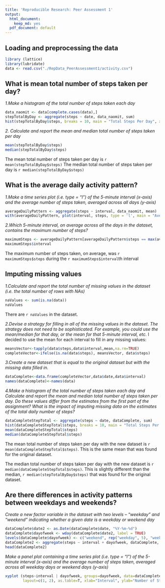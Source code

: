 ```yaml
---
title: 'Reproducible Research: Peer Assessment 1'
output:
  html_document:
    keep_md: yes
  pdf_document: default
---
```


## Loading and preprocessing the data
```r
library (lattice)
library(lubridate)
data <- read.csv("./RepData_PeerAssessment1/activity.csv")
```


## What is mean total number of steps taken per day?
*1.Make a histogram of the total number of steps taken each day*
```r
data_naomit <- data[complete.cases(data),]
stepTotalByDay <- aggregate(steps ~ date, data_naomit, sum)
hist(stepTotalByDay$steps, breaks = 10, main = "Total Steps Per Day", xlab = "Steps")
```


*2. Calculate and report the mean and median total number of steps taken per day*
```r
mean(stepTotalByDay$steps)
median(stepTotalByDay$steps)
```
The mean total number of steps taken per day is `r mean(stepTotalByDay$steps)`
The median total number of steps taken per day is `r median(stepTotalByDay$steps)`

## What is the average daily activity pattern?
*1.Make a time series plot (i.e. type = "l") of the 5-minute interval (x-axis)* 
*and the average number of steps taken, averaged across all days (y-axis)*
```r
averageDailyPattern <- aggregate(steps ~ interval, data_naomit, mean)
with(averageDailyPattern, plot(interval, steps, type = 'l', main = "Average Steps Per Interval"))
```


*2.Which 5-minute interval, on average across all the days in the dataset, contains the maximum number of steps?*
```r
maximumSteps <- averageDailyPattern[averageDailyPattern$steps == max(averageDailyPattern$steps), ]
maximumSteps$interval
```
The maximum number of steps taken, on average, was `r maximumSteps$steps` during the `r maximumSteps$interval`th interval

## Imputing missing values
*1.Calculate and report the total number of missing values in the dataset (i.e. the total number of rows with NAs)*
```r
naValues <- sum(is.na(data))
naValues  
```
There are `r naValues` in the dataset.  

*2.Devise a strategy for filling in all of the missing values in the dataset. The strategy does not need to be* 
*sophisticated. For example, you could use the mean/median for that day, or the mean for that 5-minute interval, etc.*
I decided to use the mean for each interval to fill in any missing values:
```r
meansVector<-tapply(data$steps,data$interval,mean,na.rm=TRUE) 
completeVector<-ifelse(is.na(data$steps), meansVector, data$steps) 
```


*3.Create a new dataset that is equal to the original dataset but with the missing data filled in.*
```r
dataComplete<-data.frame(completeVector,data$date,data$interval) 
names(dataComplete)<-names(data) 
```

*4.Make a histogram of the total number of steps taken each day and Calculate and report the mean and median total number*
*of steps taken per day. Do these values differ from the estimates from the first part of the assignment? What is the*
*impact of imputing missing data on the estimates of the total daily number of steps?*
```r
dataCompleteStepTotal <- aggregate(steps ~ date, dataComplete, sum)
hist(dataCompleteStepTotal$steps, breaks = 10, main = "Total Steps Per Day", xlab= "Steps")
mean(dataCompleteStepTotal$steps)
median(dataCompleteStepTotal$steps)
```
The mean total number of steps taken per day with the new dataset is `r mean(dataCompleteStepTotal$steps)`. This is the same mean
that was found for the original dataset.

The median total number of steps taken per day with the new dataset is `r median(dataCompleteStepTotal$steps)`. This is slightly different than the median, `r median(stepTotalByDay$steps)` that was found for the original dataset.

## Are there differences in activity patterns between weekdays and weekends?
*Create a new factor variable in the dataset with two levels -- "weekday" and "weekend" indicating whether a given* 
*date is a weekday or weekend day*
```r
dataComplete$date2 <- as.Date(dataComplete$date, "%Y-%m-%d")
dataComplete$dayofweek <- wday(dataComplete$date2, label = TRUE)
levels(dataComplete$dayofweek) <- c("weekend", rep("weekday", 5), "weekend")
dataComplete2 <- aggregate(steps ~ interval + dayofweek, dataComplete, mean)
head(dataComplete2)
```


*Make a panel plot containing a time series plot (i.e. type = "l") of the 5-minute interval (x-axis) and the average* 
*number of steps taken, averaged across all weekday days or weekend days (y-axis)* 
```r
xyplot (steps~interval | dayofweek, groups=dayofweek, data=dataComplete2, type="l",
        layout=c(1, 2), as.table=T, xlab="Interval", ylab="Number of Steps", main = "Average Steps Per Interval")
```



